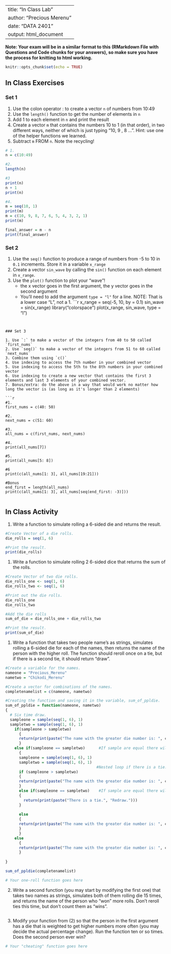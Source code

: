 ----
title: "In Class Lab"
author: "Precious Merenu"
date: "DATA 2401"
output: html_document
---
**Note: Your exam will be in a similar format to this (RMarkdown File with Questions and Code chunks for your answers), so make sure you have the process for knitting to html working.** 

```r
knitr::opts_chunk$set(echo = TRUE)
```

## In Class Exercises

### Set 1 

1. Use the colon operator : to create a vector `n` of numbers from 10:49
2. Use the `length()` function to get the number of elements in `n`
3. Add 1 to each element in `n` and print the result
4. Create a vector `m` that contains the numbers 10 to 1 (in that order), in two different ways, neither of which is just typing "10, 9 , 8 ...".  Hint: use one of the helper functions we learned.
5. Subtract `m` FROM `n`. Note the recycling!
```r
# 1. 
n = c(10:49)

#2. 
length(n)

#3
print(n)
n + 1
print(n)

#4. 
m = seq(10, 1)
print(m)
m = c(10, 9, 8, 7, 6, 5, 4, 3, 2, 1)
print(m)

final_answer = m - n 
print(final_answer)
```

### Set 2 

1. Use the `seq()` function to produce a range of numbers from -5 to 10 in `0.1` increments. Store it in a variable `x_range`
2. Create a vector `sin_wave` by calling the `sin()` function on each element in `x_range`.
3. Use the `plot()` function to plot your "wave"!
     + the x vector goes in the first argument, the y vector goes in the second argument
     + You'll need to add the argument `type = "l"` for a line. NOTE: That is a lower case "L", not a 1. 
```r
x_range = seq(-5, 10, by = 0.1)
sin_wave = sin(x_range)
library("colorspace")
plot(x_range, sin_wave, type = "l")

```


### Set 3 

1. Use `:` to make a vector of the integers from 40 to 50 called `first_nums`
2. Use `seq()` to make a vector of the integers from 51 to 60 called `next_nums`
3. Combine them using `c()`
4. Use indexing to access the 7th number in your combined vector
5. Use indexing to access the 5th to the 8th numbers in your combined vector
6. Use indexing to create a new vector that contains the first 3 elements and last 3 elements of your combined vector. 
7. Bonus/extra: do the above in a way that would work no matter how long the vector is (as long as it's longer than 2 elements)

```r
#1.
first_nums = c(40: 50)

#2.
next_nums = c(51: 60)

#3.
all_nums = c(first_nums, next_nums)

#4. 
print(all_nums[7])

#5.
print(all_nums[5: 8])

#6
print(c(all_nums[1: 3], all_nums[19:21]))

#Bonus
end_first = length(all_nums)
print(c(all_nums[1: 3], all_nums[seq(end_first: -3)]))
                                 
```
## In Class Activity

1. Write a function to simulate rolling a 6-sided die and returns the result.

```r
#Create Vector of a die rolls.
die_rolls = seq(1, 6) 

#Print the result. 
print(die_rolls)
```



1. Write a function to simulate rolling 2 6-sided dice that returns the sum of the rolls. 

```r
#Create Vector of two die rolls.
die_rolls_one <- seq(1, 6) 
die_rolls_two <- seq(1, 6) 

#Print out the die rolls.
die_rolls_one
die_rolls_two 

#Add the die rolls
sum_of_die = die_rolls_one + die_rolls_two 

#Print the result. 
print(sum_of_die)
```


1. Write a function that takes two people name's as strings, simulates rolling a 6-sided die for each of the names, then returns the name of the person with the higher roll. The function should reroll once on a tie, but if there is a second tie, it should return "draw". 

```r
#Create a variable for the names. 
nameone = "Precious_Merenu"
nametwo = "Chikodi_Merenu" 

#Create a vector for combinations of the names. 
completenamelist = c(nameone, nametwo)

#Creating the function and saving it in the variable, sum_of_ppldie. 
sum_of_ppldie = function(nameone, nametwo)
{
  # Six time draw. 
  sampleone = sample(seq(1, 6), 1) 
  sampletwo = sample(seq(1, 6), 1) 
    if(sampleone > sampletwo)
      {
      return(print(paste("The name with the greater die number is: ", completenamelist[1])))
      }
    else if(sampleone == sampletwo)      #If sample are equal there will be a draw. 
      {
      sampleone = sample(seq(1, 6), 1) 
      sampletwo = sample(seq(1, 6), 1) 
                                        #Nested loop if there is a tie. 
      if (sampleone > sampletwo)
      {
      return(print(paste("The name with the greater die number is: ", completenamelist[1])))
      }
      else if(sampleone == sampletwo)    #If sample are equal there will be a draw. 
      {
        return(print(paste("There is a tie.", "Redraw.")))
      }
      
      else 
      {
      return(print(paste("The name with the greater die number is: ", completenamelist[2])))
      }
      }
    else
      {
      return(print(paste("The name with the greater die number is: ", completenamelist[2])))
      }
  
}

sum_of_ppldie(completenamelist)

# Your one-roll function goes here

```


2. Write a second function (you may start by modifying the first one) that takes two names as strings, simulates both of them rolling die 15 times, and returns the name of the person who "won" more rolls. Don't reroll ties this time, but don't count them as "wins". 

```r


```


3. Modify your function from (2) so that the person in the first argument has a die that is weighted to get higher numbers more often (you may decide the actual percentage change). Run the function ten or so times. Does the second person ever win?

```r
# Your "cheating" function goes here
```

